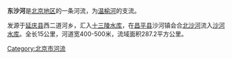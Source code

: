 '''东沙河'''是[[北京市|北京地区]]的一条河流，为[[温榆河|温榆河]]的支流。

发源于[[延庆县|延庆县]]西二道河乡，汇入[[十三陵水库|十三陵水库]]，在[[昌平县|昌平县]]沙河镇会合[[北沙河|北沙河]]流入[[沙河水库_(北京市)|沙河水库]]。全长15公里，河道宽400-500米，流域面积287.2平方公里。

{{PRChina-geo-stub}}

[[Category:北京市河流|Category:北京市河流]]